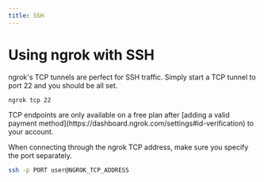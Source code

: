```yaml
---
title: SSH
---
```

# Using ngrok with SSH

ngrok's TCP tunnels are perfect for SSH traffic. Simply start a TCP tunnel to port 22 and you should be all set.

```sh
ngrok tcp 22
```

<Warning>
TCP endpoints are only available on a free plan after [adding a valid payment method](https://dashboard.ngrok.com/settings#id-verification) to your account.
</Warning>

When connecting through the ngrok TCP address, make sure you specify the port separately.

```sh
ssh -p PORT user@NGROK_TCP_ADDRESS
```
